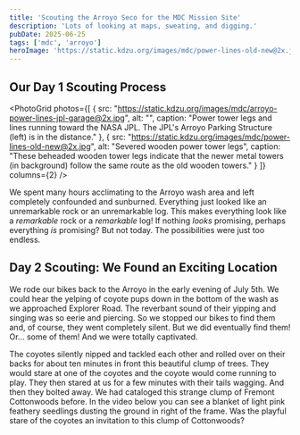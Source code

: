 ```yaml
---
title: 'Scouting the Arroyo Seco for the MDC Mission Site'
description: 'Lots of looking at maps, sweating, and digging.'
pubDate: 2025-06-25
tags: ['mdc', 'arroyo']
heroImage: 'https://static.kdzu.org/images/mdc/power-lines-old-new@2x.jpg'
---
```



## Our Day 1 Scouting Process

<PhotoGrid 
  photos={[
    { 
      src: "https://static.kdzu.org/images/mdc/arroyo-power-lines-jpl-garage@2x.jpg", 
      alt: "",
      caption: "Power tower legs and lines running toward the NASA JPL. The JPL's Arroyo Parking Structure (left) is in the distance."
    },
    { 
      src: "https://static.kdzu.org/images/mdc/power-lines-old-new@2x.jpg", 
      alt: "Severed wooden power tower legs",
      caption: "These beheaded wooden tower legs indicate that the newer metal towers (in background) follow the same route as the old wooden towers."
    }
  ]}
  columns={2}
/>

We spent many hours acclimating to the Arroyo wash area and left completely confounded and sunburned. Everything 
just looked like an unremarkable rock or an unremarkable log. This makes everything look like a <em>remarkable</em> rock
or a <em>remarkable</em> log! If nothing <em>looks</em> promising, perhaps everything <em>is</em> promising? But not today. 
The possibilities were just too endless.

## Day 2 Scouting: We Found an Exciting Location

We rode our bikes back to the Arroyo in the early evening of July 5th. We could hear the yelping of coyote pups down 
in the bottom of the wash as we approached Explorer Road. The reverbant sound of their yipping and singing was so eerie
and piercing. So we stopped our bikes to find them and, of course, they went completely silent. But we did 
eventually find them! Or... some of them! And we were totally captivated. 

<VimeoVideo videoId="1099158270" />

The coyotes silently nipped and tackled each other and rolled over on their backs for about ten minutes in front this 
beautiful clump of trees. They would stare at one of the coyotes and the coyote would come running to play. They then 
stared at us for a few minutes with their tails wagging. And then they bolted away. We had cataloged this strange clump 
of Fremont Cottonwoods before. In the video below you can see a blanket of light pink feathery seedlings dusting the 
ground in right of the frame. Was the playful stare of the coyotes an invitation to this clump of Cottonwoods?


<PhotoWithCaption 
  src="https://static.kdzu.org/images/mdc/mdc-site-candidate@2x.jpg" 
  alt="Completed project" 
  caption="We paced out our steps from the power lines and then did it about twenty more times. This looks like the 
            most likely spot for digging. Notice the small entryway-style row of rocks at the far center left of the 
            photo."
/> 